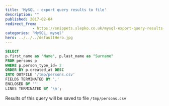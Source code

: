 ```yaml
---
title: 'MySQL - export query results to file'
description: ""
published: 2017-02-04
redirect_from:
            - https://snippets.slepko.co.uk/mysql-export-query-results-to-file/
categories: "MySQL, mysql"
hero: ../../../defaultHero.jpg
---
```

```sql
SELECT
p.first_name as "Name", p.last_name as "Surname"
FROM persons p
WHERE p.person_type_id= 2
ORDER BY p.created_at DESC
INTO OUTFILE '/tmp/persons.csv'
FIELDS TERMINATED BY ','
ENCLOSED BY '"'
LINES TERMINATED BY '\n';
```

Results of this query will be saved to file `/tmp/persons.csv`
